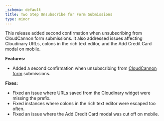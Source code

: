 ```yaml
---
_schema: default
title: Two Step Unsubscribe for Form Submissions
type: minor
---
```

This release added second confirmation when unsubscribing from CloudCannon form submissions. It also addressed issues affecting Cloudinary URLs, colons in the rich text editor, and the Add Credit Card modal on mobile.

**Features:**

* Added a second confirmation when unsubscribing from <a href="/documentation/articles/integrating-your-forms-with-email/">CloudCannon form</a> submissions.

**Fixes:**

* Fixed an issue where URLs saved from the Cloudinary widget were missing the prefix.
* Fixed instances where colons in the rich text editor were escaped too often.
* Fixed an issue where the Add Credit Card modal was cut off on mobile.
